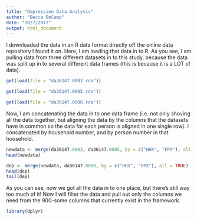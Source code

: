 ```yaml
---
title: "Depression Data Analysis"
author: "Becca DeCamp"
date: "10/7/2017"
output: html_document
---
```


I downloaded the data in an R data format directly off the online data repository I found it on. Here, I am loading that data in to R. As you see, I am pulling data from three different datasets in to this study, because the data was split up in to several different data frames (this is because it is a LOT of data). 

```r
get(load(file = "da36147.0003.rda"))

get(load(file = "da36147.0005.rda"))

get(load(file = "da36147.0008.rda"))

```

Now, I am concatenating the data in to one data frame (i.e. not only shoving all the data together, but aligning the data by the columns that the datasets have in common so the data for each person is aligned in one single row). I concatenated by household number, and by person number in that household. 
```r

newdata <- merge(da36147.0003, da36147.0005, by = c("HHX", "FPX"), all = TRUE)
head(newdata)

dep <- merge(newdata, da36147.0008, by = c("HHX", "FPX"), all = TRUE)
head(dep)
tail(dep)

```

As you can see, now we got all the data in to one place, but there's still way too much of it! Now I will filter the data and pull out only the columns we need from the 900-some columns that currently exist in the framework. 

```r
library(dplyr)

```

